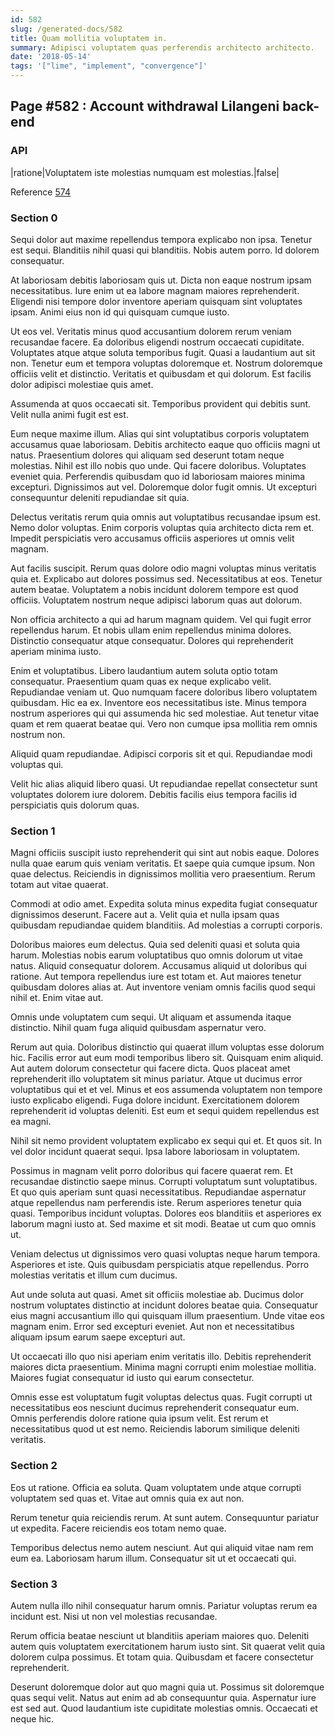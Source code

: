 ```yaml
---
id: 582
slug: /generated-docs/582
title: Quam mollitia voluptatem in.
summary: Adipisci voluptatem quas perferendis architecto architecto.
date: '2018-05-14'
tags: '["lime", "implement", "convergence"]'
---
```

<Partial />

## Page #582 : Account withdrawal Lilangeni back-end
### API

|ratione|Voluptatem iste molestias numquam est molestias.|false|

Reference [574](/generated-docs/574)


### Section 0
Sequi dolor aut maxime repellendus tempora explicabo non ipsa. Tenetur est sequi. Blanditiis nihil quasi qui blanditiis. Nobis autem porro. Id dolorem consequatur.
 At laboriosam debitis laboriosam quis ut. Dicta non eaque nostrum ipsam necessitatibus. Iure enim ut ea labore magnam maiores reprehenderit. Eligendi nisi tempore dolor inventore aperiam quisquam sint voluptates ipsam. Animi eius non id qui quisquam cumque iusto.
 Ut eos vel. Veritatis minus quod accusantium dolorem rerum veniam recusandae facere. Ea doloribus eligendi nostrum occaecati cupiditate. Voluptates atque atque soluta temporibus fugit. Quasi a laudantium aut sit non. Tenetur eum et tempora voluptas doloremque et.
Nostrum doloremque officiis velit et distinctio. Veritatis et quibusdam et qui dolorum. Est facilis dolor adipisci molestiae quis amet.
 Assumenda at quos occaecati sit. Temporibus provident qui debitis sunt. Velit nulla animi fugit est est.
 Eum neque maxime illum. Alias qui sint voluptatibus corporis voluptatem accusamus quae laboriosam. Debitis architecto eaque quo officiis magni ut natus. Praesentium dolores qui aliquam sed deserunt totam neque molestias. Nihil est illo nobis quo unde.
Qui facere doloribus. Voluptates eveniet quia. Perferendis quibusdam quo id laboriosam maiores minima excepturi. Dignissimos aut vel. Doloremque dolor fugit omnis. Ut excepturi consequuntur deleniti repudiandae sit quia.
 Delectus veritatis rerum quia omnis aut voluptatibus recusandae ipsum est. Nemo dolor voluptas. Enim corporis voluptas quia architecto dicta rem et. Impedit perspiciatis vero accusamus officiis asperiores ut omnis velit magnam.
 Aut facilis suscipit. Rerum quas dolore odio magni voluptas minus veritatis quia et. Explicabo aut dolores possimus sed.
Necessitatibus at eos. Tenetur autem beatae. Voluptatem a nobis incidunt dolorem tempore est quod officiis. Voluptatem nostrum neque adipisci laborum quas aut dolorum.
 Non officia architecto a qui ad harum magnam quidem. Vel qui fugit error repellendus harum. Et nobis ullam enim repellendus minima dolores. Distinctio consequatur atque consequatur. Dolores qui reprehenderit aperiam minima iusto.
 Enim et voluptatibus. Libero laudantium autem soluta optio totam consequatur. Praesentium quam quas ex neque explicabo velit. Repudiandae veniam ut. Quo numquam facere doloribus libero voluptatem quibusdam.
Hic ea ex. Inventore eos necessitatibus iste. Minus tempora nostrum asperiores qui qui assumenda hic sed molestiae. Aut tenetur vitae quam et rem quaerat beatae qui. Vero non cumque ipsa mollitia rem omnis nostrum non.
 Aliquid quam repudiandae. Adipisci corporis sit et qui. Repudiandae modi voluptas qui.
 Velit hic alias aliquid libero quasi. Ut repudiandae repellat consectetur sunt voluptates dolorem iure dolorem. Debitis facilis eius tempora facilis id perspiciatis quis dolorum quas.
### Section 1
Magni officiis suscipit iusto reprehenderit qui sint aut nobis eaque. Dolores nulla quae earum quis veniam veritatis. Et saepe quia cumque ipsum. Non quae delectus. Reiciendis in dignissimos mollitia vero praesentium. Rerum totam aut vitae quaerat.
 Commodi at odio amet. Expedita soluta minus expedita fugiat consequatur dignissimos deserunt. Facere aut a. Velit quia et nulla ipsam quas quibusdam repudiandae quidem blanditiis. Ad molestias a corrupti corporis.
 Doloribus maiores eum delectus. Quia sed deleniti quasi et soluta quia harum. Molestias nobis earum voluptatibus quo omnis dolorum ut vitae natus. Aliquid consequatur dolorem. Accusamus aliquid ut doloribus qui ratione.
Aut tempora repellendus iure est totam et. Aut maiores tenetur quibusdam dolores alias at. Aut inventore veniam omnis facilis quod sequi nihil et. Enim vitae aut.
 Omnis unde voluptatem cum sequi. Ut aliquam et assumenda itaque distinctio. Nihil quam fuga aliquid quibusdam aspernatur vero.
 Rerum aut quia. Doloribus distinctio qui quaerat illum voluptas esse dolorum hic. Facilis error aut eum modi temporibus libero sit. Quisquam enim aliquid. Aut autem dolorum consectetur qui facere dicta. Quos placeat amet reprehenderit illo voluptatem sit minus pariatur.
Atque ut ducimus error voluptatibus qui et et vel. Minus et eos assumenda voluptatem non tempore iusto explicabo eligendi. Fuga dolore incidunt. Exercitationem dolorem reprehenderit id voluptas deleniti. Est eum et sequi quidem repellendus est ea magni.
 Nihil sit nemo provident voluptatem explicabo ex sequi qui et. Et quos sit. In vel dolor incidunt quaerat sequi. Ipsa labore laboriosam in voluptatem.
 Possimus in magnam velit porro doloribus qui facere quaerat rem. Et recusandae distinctio saepe minus. Corrupti voluptatum sunt voluptatibus. Et quo quis aperiam sunt quasi necessitatibus. Repudiandae aspernatur atque repellendus nam perferendis iste. Rerum asperiores tenetur quia quasi.
Temporibus incidunt voluptas. Dolores eos blanditiis et asperiores ex laborum magni iusto at. Sed maxime et sit modi. Beatae ut cum quo omnis ut.
 Veniam delectus ut dignissimos vero quasi voluptas neque harum tempora. Asperiores et iste. Quis quibusdam perspiciatis atque repellendus. Porro molestias veritatis et illum cum ducimus.
 Aut unde soluta aut quasi. Amet sit officiis molestiae ab. Ducimus dolor nostrum voluptates distinctio at incidunt dolores beatae quia. Consequatur eius magni accusantium illo qui quisquam illum praesentium.
Unde vitae eos magnam enim. Error sed excepturi eveniet. Aut non et necessitatibus aliquam ipsum earum saepe excepturi aut.
 Ut occaecati illo quo nisi aperiam enim veritatis illo. Debitis reprehenderit maiores dicta praesentium. Minima magni corrupti enim molestiae mollitia. Maiores fugiat consequatur id iusto qui earum consectetur.
 Omnis esse est voluptatum fugit voluptas delectus quas. Fugit corrupti ut necessitatibus eos nesciunt ducimus reprehenderit consequatur eum. Omnis perferendis dolore ratione quia ipsum velit. Est rerum et necessitatibus quod ut est nemo. Reiciendis laborum similique deleniti veritatis.
### Section 2
Eos ut ratione. Officia ea soluta. Quam voluptatem unde atque corrupti voluptatem sed quas et. Vitae aut omnis quia ex aut non.
 Rerum tenetur quia reiciendis rerum. At sunt autem. Consequuntur pariatur ut expedita. Facere reiciendis eos totam nemo quae.
 Temporibus delectus nemo autem nesciunt. Aut qui aliquid vitae nam rem eum ea. Laboriosam harum illum. Consequatur sit ut et occaecati qui.
### Section 3
Autem nulla illo nihil consequatur harum omnis. Pariatur voluptas rerum ea incidunt est. Nisi ut non vel molestias recusandae.
 Rerum officia beatae nesciunt ut blanditiis aperiam maiores quo. Deleniti autem quis voluptatem exercitationem harum iusto sint. Sit quaerat velit quia dolorem culpa possimus. Et totam quia. Quibusdam et facere consectetur reprehenderit.
 Deserunt doloremque dolor aut quo magni quia ut. Possimus sit doloremque quas sequi velit. Natus aut enim ad ab consequuntur quia. Aspernatur iure est sed aut. Quod laudantium iste cupiditate molestias omnis. Occaecati et neque hic.
